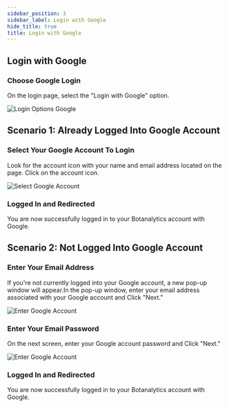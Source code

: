 ```yaml
---
sidebar_position: 3
sidebar_label: Login with Google
hide_title: true
title: Login with Google
---
```



## Login with Google

### Choose Google Login

On the login page, select the "Login with Google" option.

<img src={LoginOptionsGoogle} alt="Login Options Google" />

## Scenario 1: Already Logged Into Google Account

### Select Your Google Account To Login

Look for the account icon with your name and email address located on the page. Click on the account icon.

<img src={LoginGoogleAlreadyLoggedIn} alt="Select Google Account" />

### Logged In and Redirected

You are now successfully logged in to your Botanalytics account with Google.

## Scenario 2: Not Logged Into Google Account

### Enter Your Email Address

If you're not currently logged into your Google account, a new pop-up window will appear.In the pop-up window, enter your email address associated with your Google account and Click "Next."

<img src={LoginWithGoogleEnterEmail} alt="Enter Google Account" /> 

### Enter Your Email Password

On the next screen, enter your Google account password and Click "Next."

<img src={LoginWithGoogleEnterPassword} alt="Enter Google Account" />

### Logged In and Redirected

You are now successfully logged in to your Botanalytics account with Google.

